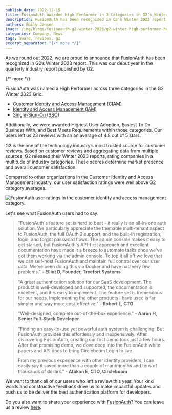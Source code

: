 ```yaml
---
publish_date: 2022-12-15 
title: FusionAuth awarded High Performer in 3 Categories in G2’s Winter 2023 Report
description: FusionAuth has been recognized in G2’s Winter 2023 report. This was our debut year in the quarterly industry report published by G2. 
authors: Emily Jansen
image: /img/blogs/fusionauth-g2-winter-2023/g2-winter-high-performer-header.png
categories: Company, News
tags: award, reviews, g2
excerpt_separator: "{/* more */}"
---
```


As we round out 2022, we are proud to announce that FusionAuth has been recognized in G2’s Winter 2023 report. This was our debut year in the quarterly industry report published by G2. 

{/* more */}

FusionAuth was named a High Performer across three categories in the G2 Winter 2023 Grid:

* [Customer Identity and Access Management (CIAM)](https://www.g2.com/categories/customer-identity-and-access-management-ciam)
* [Identity and Access Management (IAM)](https://www.g2.com/categories/identity-and-access-management-iam)
* [Single-Sign-On (SSO)](https://www.g2.com/categories/single-sign-on-sso)

Additionally, we were awarded Highest User Adoption, Easiest To Do Business With, and Best Meets Requirements within those categories. Our users left us 23 reviews with an an average of 4.8 out of 5 stars.  

G2 is the one of the technology industry’s most trusted source for customer reviews. Based on customer reviews and aggregating data from multiple sources, G2 released their Winter 2023 reports, rating companies in a multitude of industry categories. These scores determine market presence and overall customer satisfaction.

Compared to other organizations in the Customer Identity and Access Management industry, our user satisfaction ratings were well above G2 category averages.

![FusionAuth user ratings in the customer identity and access management category.](/img/blogs/fusionauth-g2-winter-2023/fusionauth-user-ratings.png)

Let's see what FusionAuth users had to say:

>"FusionAuth's feature set is hard to beat - it really is an all-in-one auth solution. We particularly appreciate the themable multi-tenant aspect to FusionAuth, the full OAuth 2 support, and the built-in registration, login, and forgot password flows. The admin console makes it easy to get started, but FusionAuth's API-first approach and excellent documentation have made it a breeze to automate tasks once we've got them working via the admin console. To top it all off we love that we can self-host FusionAuth and maintain full control over our user data. We've been doing this via Docker and have had very few problems." **- Elliot D, Founder, Treefort Systems**

>"A great authentication solution for our SaaS development. The product is well-developed and supported, the documentation is excellent, and it is easy to implement. The feature set is tremendous for our needs. Implementing the other products I have used is far simpler and way more cost-effective." **- Robert L, CTO**

>"Well-designed, complete out-of-the-box experience." **- Aaron H, Senior Full-Stack Developer**

>"Finding an easy-to-use yet powerful auth system is challenging. But FusionAuth provides this effortlessly and inexpensively. After discovering FusionAuth, creating our first demo took just a few hours. After that promising demo, we dove deep into the FusionAuth white papers and API docs to bring Circleboom Login to live.
>
>From my previous experience with other identity providers, I can easily say it saved more than a couple of man/months and tens of thousands of dollars." **- Atakan E, CTO, Circleboom**

We want to thank all of our users who left a review this year. Your kind words and constructive feedback drive us to make impactful updates and push us to be deliver the best authentication platform for developers.

Do you also want to share your experience with [FusionAuth](https://www.g2.com/products/fusionauth/reviews)? You can leave us a review [here](https://www.g2.com/products/fusionauth/reviews/start?return_to=https%3A%2F%2Fwww.g2.com%2Fproducts%2Ffusionauth%2Ftake_survey). 



